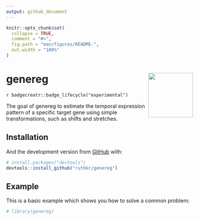 ```yaml
---
output: github_document
---
```


<!-- README.md is generated from README.Rmd. Please edit that file -->

```r
knitr::opts_chunk$set(
  collapse = TRUE,
  comment = "#>",
  fig.path = "man/figures/README-",
  out.width = "100%"
)
```

# genereg <img src="dev/hexagon_logo/logo1.png" align="right" width="120"/>

<!-- badges: start -->
`r badgecreatr::badge_lifecycle("experimental")`
<!-- badges: end -->

The goal of genereg to estimate the temporal expression pattern of a specific target gene using simple transformations, such as shifts and stretches. 

## Installation

<!--
You can install the released version of genereg from [CRAN](https://CRAN.R-project.org) with:

``` r
install.packages("genereg")
```
-->

And the development version from [GitHub](https://github.com/) with:

``` r
# install.packages("devtools")
devtools::install_github("ruthkr/genereg")
```
## Example

This is a basic example which shows you how to solve a common problem:

```r
# library(genereg)
```
